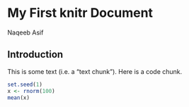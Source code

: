 # My First knitr Document
Naqeeb Asif

## Introduction

This is some text (i.e. a "text chunk"). Here is a code chunk.

```r
set.seed(1)
x <- rnorm(100)
mean(x)
```